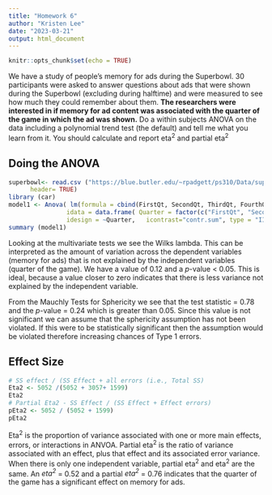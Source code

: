 ```yaml
---
title: "Homework 6"
author: "Kristen Lee"
date: "2023-03-21"
output: html_document
---
```


```r
knitr::opts_chunk$set(echo = TRUE)
```

We have a study of people's memory for ads during the Superbowl. 30 participants were asked to answer questions about ads that were shown during the Superbowl (excluding during halftime) and were measured to see how much they could remember about them. **The researchers were interested in if memory for ad content was associated with the quarter of the game in which the ad was shown.** Do a within subjects ANOVA on the data including a polynomial trend test (the default) and tell me what you learn from it. You should calculate and report eta^2^ and partial eta^2^

## Doing the ANOVA 
```r
superbowl<- read.csv ("https://blue.butler.edu/~rpadgett/ps310/Data/super_bowl_ads_RMD.csv", 
      header= TRUE)
library (car)
model1 <- Anova( lm(formula = cbind(FirstQt, SecondQt, ThirdQt, FourthQt) ~ 1, data=superbowl),
                idata = data.frame( Quarter = factor(c("FirstQt", "SecondQt", "ThirdQt", "FourthQt") ) ),
                idesign = ~Quarter,   icontrast="contr.sum", type = "III" )
summary (model1)
```

Looking at the multivariate tests we see the Wilks lambda. This can be interpreted as the amount of variation across the dependent variables (memory for ads) that is not explained by the independent variables (quarter of the game). We have a value of 0.12 and a *p*-value < 0.05. This is ideal, because a value closer to zero indicates that there is less variance not explained by the independent variable. 

From the Mauchly Tests for Sphericity  we see that the test statistic = 0.78 and the *p*-value = 0.24 which is greater than 0.05. Since this value is not significant we can assume that the sphericity assumption has not been violated. If this were to be statistically significant then the assumption would be violated therefore increasing chances of Type 1 errors.


## Effect Size
```r
# SS effect / (SS Effect + all errors (i.e., Total SS)
Eta2 <- 5052 /(5052 + 3057+ 1599)
Eta2
# Partial Eta2 - SS Effect / (SS Effect + Effect errors)
pEta2 <- 5052 / (5052 + 1599)
pEta2
```
Eta^2^ is the proportion of variance associated with one or more main effects, errors, or interactions in ANVOA. Partial eta^2^ is the ratio of variance associated with an effect, plus that effect and its associated error variance. When there is only one independent variable, partial eta^2^ and eta^2^ are the same. An *eta^2^* = 0.52 and a partial *eta^2^* = 0.76 indicates that the quarter of the game has a significant effect on memory for ads.

